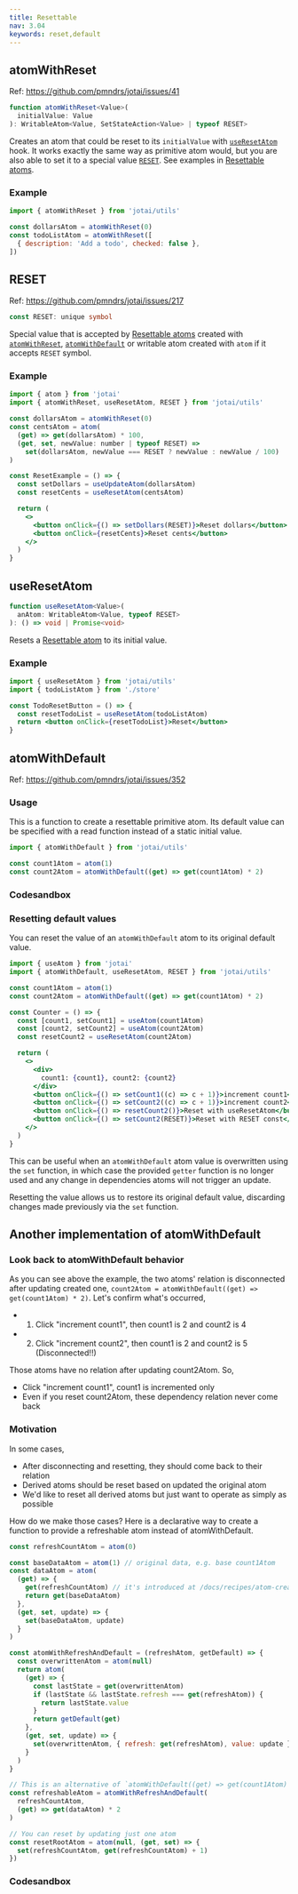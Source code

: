 ```yaml
---
title: Resettable
nav: 3.04
keywords: reset,default
---
```


## atomWithReset

Ref: https://github.com/pmndrs/jotai/issues/41

```ts
function atomWithReset<Value>(
  initialValue: Value
): WritableAtom<Value, SetStateAction<Value> | typeof RESET>
```

Creates an atom that could be reset to its `initialValue` with
[`useResetAtom`](use-reset-atom.mdx) hook. It works exactly the same
way as primitive atom would, but you are also able to set it to a special value
[`RESET`](reset.mdx). See examples in [Resettable atoms](../utilities/resettable.mdx).

### Example

```js
import { atomWithReset } from 'jotai/utils'

const dollarsAtom = atomWithReset(0)
const todoListAtom = atomWithReset([
  { description: 'Add a todo', checked: false },
])
```

## RESET

Ref: https://github.com/pmndrs/jotai/issues/217

```ts
const RESET: unique symbol
```

Special value that is accepted by [Resettable atoms](../utilities/resettable.mdx)
created with [`atomWithReset`](../utilities/resettable.mdx), [`atomWithDefault`](../utilities/resettable.mdx)
or writable atom created with `atom` if it accepts `RESET` symbol.

### Example

```jsx
import { atom } from 'jotai'
import { atomWithReset, useResetAtom, RESET } from 'jotai/utils'

const dollarsAtom = atomWithReset(0)
const centsAtom = atom(
  (get) => get(dollarsAtom) * 100,
  (get, set, newValue: number | typeof RESET) =>
    set(dollarsAtom, newValue === RESET ? newValue : newValue / 100)
)

const ResetExample = () => {
  const setDollars = useUpdateAtom(dollarsAtom)
  const resetCents = useResetAtom(centsAtom)

  return (
    <>
      <button onClick={() => setDollars(RESET)}>Reset dollars</button>
      <button onClick={resetCents}>Reset cents</button>
    </>
  )
}
```

## useResetAtom

```ts
function useResetAtom<Value>(
  anAtom: WritableAtom<Value, typeof RESET>
): () => void | Promise<void>
```

Resets a [Resettable atom](../utilities/resettable.mdx) to its initial value.

### Example

```jsx
import { useResetAtom } from 'jotai/utils'
import { todoListAtom } from './store'

const TodoResetButton = () => {
  const resetTodoList = useResetAtom(todoListAtom)
  return <button onClick={resetTodoList}>Reset</button>
}
```

## atomWithDefault

Ref: https://github.com/pmndrs/jotai/issues/352

### Usage

This is a function to create a resettable primitive atom.
Its default value can be specified with a read function instead of a static initial value.

```js
import { atomWithDefault } from 'jotai/utils'

const count1Atom = atom(1)
const count2Atom = atomWithDefault((get) => get(count1Atom) * 2)
```

### Codesandbox

<CodeSandbox id="unfro" />

### Resetting default values

You can reset the value of an `atomWithDefault` atom to its original default value.

```jsx
import { useAtom } from 'jotai'
import { atomWithDefault, useResetAtom, RESET } from 'jotai/utils'

const count1Atom = atom(1)
const count2Atom = atomWithDefault((get) => get(count1Atom) * 2)

const Counter = () => {
  const [count1, setCount1] = useAtom(count1Atom)
  const [count2, setCount2] = useAtom(count2Atom)
  const resetCount2 = useResetAtom(count2Atom)

  return (
    <>
      <div>
        count1: {count1}, count2: {count2}
      </div>
      <button onClick={() => setCount1((c) => c + 1)}>increment count1</button>
      <button onClick={() => setCount2((c) => c + 1)}>increment count2</button>
      <button onClick={() => resetCount2()}>Reset with useResetAtom</button>
      <button onClick={() => setCount2(RESET)}>Reset with RESET const</button>
    </>
  )
}
```

This can be useful when an `atomWithDefault` atom value is overwritten
using the `set` function, in which case the provided `getter` function
is no longer used and any change in dependencies atoms will not trigger an update.

Resetting the value allows us to restore its original default value,
discarding changes made previously via the `set` function.

## Another implementation of atomWithDefault

### Look back to atomWithDefault behavior

As you can see above the example, the two atoms' relation is disconnected after updating created one, `count2Atom = atomWithDefault((get) => get(count1Atom) * 2)`.
Let's confirm what's occurred,

- 1. Click "increment count1", then count1 is 2 and count2 is 4
- 2. Click "increment count2", then count1 is 2 and count2 is 5 (Disconnected!!)

Those atoms have no relation after updating count2Atom. So,

- Click "increment count1", count1 is incremented only
- Even if you reset count2Atom, these dependency relation never come back

### Motivation

In some cases,

- After disconnecting and resetting, they should come back to their relation
- Derived atoms should be reset based on updated the original atom
- We'd like to reset all derived atoms but just want to operate as simply as possible

How do we make those cases?
Here is a declarative way to create a function to provide a refreshable atom instead of atomWithDefault.

```js
const refreshCountAtom = atom(0)

const baseDataAtom = atom(1) // original data, e.g. base count1Atom
const dataAtom = atom(
  (get) => {
    get(refreshCountAtom) // it's introduced at /docs/recipes/atom-creators#atomwithrefresh
    return get(baseDataAtom)
  },
  (get, set, update) => {
    set(baseDataAtom, update)
  }
)

const atomWithRefreshAndDefault = (refreshAtom, getDefault) => {
  const overwrittenAtom = atom(null)
  return atom(
    (get) => {
      const lastState = get(overwrittenAtom)
      if (lastState && lastState.refresh === get(refreshAtom)) {
        return lastState.value
      }
      return getDefault(get)
    },
    (get, set, update) => {
      set(overwrittenAtom, { refresh: get(refreshAtom), value: update })
    }
  )
}

// This is an alternative of `atomWithDefault((get) => get(count1Atom) * 2)`
const refreshableAtom = atomWithRefreshAndDefault(
  refreshCountAtom,
  (get) => get(dataAtom) * 2
)

// You can reset by updating just one atom
const resetRootAtom = atom(null, (get, set) => {
  set(refreshCountAtom, get(refreshCountAtom) + 1)
})
```

### Codesandbox

<CodeSandbox id="tcx2mk" />
